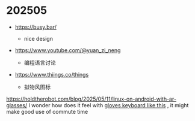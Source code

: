 # 202505

- https://busy.bar/
  - nice design

- https://www.youtube.com/@yuan_zi_neng
  - 编程语言讨论

- https://www.thiings.co/things
  - 拟物风图标

https://holdtherobot.com/blog/2025/05/11/linux-on-android-with-ar-glasses/ I wonder how does it feel with [gloves keyboard like this](https://protopedia.net/prototype/1562) , it might make good use of commute time

